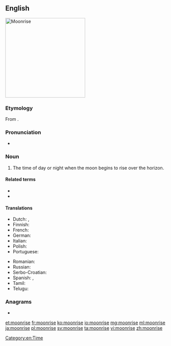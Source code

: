 ==English==
[[Image:Moonrise_on_Hobart_Bay_-_NOAA.jpg|thumb|right|250px|Moonrise]]
{{wikipedia}}

===Etymology===
From {{compound|moon|rise|lang=en}}.

===Pronunciation===
* {{audio|en-us-moonrise.ogg|Audio (US)|lang=en}}

===Noun===
{{en-noun}}

# The time of day or night when the moon begins to rise over the horizon.

====Related terms====
* {{l|en|earthrise}}
* {{l|en|sunrise}}

====Translations====
{{trans-top|The time of day or night when the moon begins to rise over the horizon}}
* Dutch: {{t|nl|maansopgang|m}}, {{t|nl|maansopkomst|f}}
* Finnish: {{t|fi|kuunnousu}}
* French: {{t|fr|lever de lune|m}}
* German: {{t+|de|Mondaufgang|m}}
* Italian: {{t|it|sorgere della luna|m}}
* Polish: {{t|pl|wschód księżyca|m}}
* Portuguese: {{t|pt|[[nascer]] [[da]] [[lua]]|m}}
{{trans-mid}}
* Romanian: {{t|ro|răsărit de lună|n}}
* Russian: {{t|ru|восхо́д луны́|m}}
* Serbo-Croatian: {{t|sh|izlazak meseca}}
* Spanish: {{t|es|subida de la luna|f}}, {{t|es|salida de la luna|f}}
* Tamil: {{t|ta|உதய நிலா|tr=uthaya nilaa}}
* Telugu: {{t+|te|చంద్రోదయము}}
{{trans-bottom}}

===Anagrams===
* {{l|en|ionomers}}

[[Category:en:Time]]

[[et:moonrise]]
[[fr:moonrise]]
[[ko:moonrise]]
[[io:moonrise]]
[[mg:moonrise]]
[[ml:moonrise]]
[[ja:moonrise]]
[[pl:moonrise]]
[[sv:moonrise]]
[[ta:moonrise]]
[[vi:moonrise]]
[[zh:moonrise]]